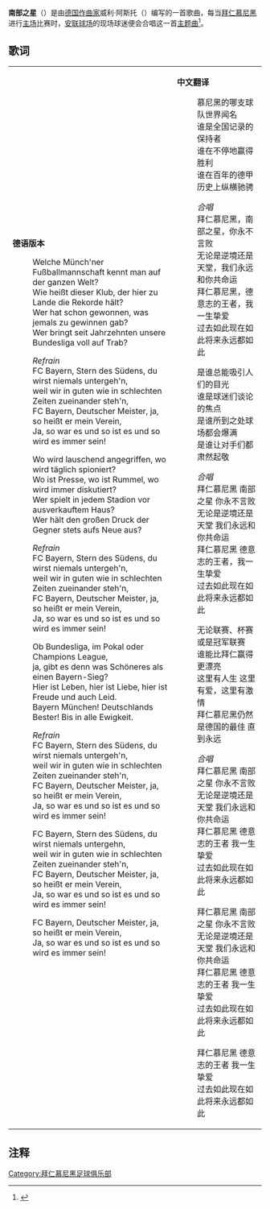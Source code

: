 '''南部之星'''（{{lang-de|'''Stern des Südens'''}}）是由[[德国|德国]][[作曲家|作曲家]]威利·阿斯托（{{lang|de|Willy Astor}}）编写的一首歌曲，每当[[拜仁慕尼黑|拜仁慕尼黑]]进行[[主场|主场]]比赛时，[[安联球场_(慕尼黑)|安联球场]]的现场球迷便会合唱这一首[[主题曲|主题曲]]<ref>{{en}}{{cite web |url=http://www.focus.de/sport/fussball/championsleague/finale2013/stern-des-suedens-stern-des-suedens_aid_998800.html |title=Stern des Südens: Die Vereinshymne des FC Bayern zum Mitsingen |publisher=FOCUS ONLINE |date=2013-05-26 |accessdate=2013-06-18 |archive-date=2016-04-14 |archive-url=https://web.archive.org/web/20160414093646/http://www.focus.de/sport/fussball/championsleague/finale2013/stern-des-suedens-stern-des-suedens_aid_998800.html |dead-url=no }}</ref>。

==歌词==
{| border=0
|-
| valign=top |
'''德语版本'''

:Welche Münch'ner Fußballmannschaft kennt man auf der ganzen Welt?
:Wie heißt dieser Klub, der hier zu Lande die Rekorde hält?
:Wer hat schon gewonnen, was jemals zu gewinnen gab?
:Wer bringt seit Jahrzehnten unsere Bundesliga voll auf Trab?

:''Refrain''
:FC Bayern, Stern des Südens, du wirst niemals untergeh'n,
:weil wir in guten wie in schlechten Zeiten zueinander steh'n,
:FC Bayern, Deutscher Meister, ja, so heißt er mein Verein,
:Ja, so war es und so ist es und so wird es immer sein!

:Wo wird lauschend angegriffen, wo wird täglich spioniert?
:Wo ist Presse, wo ist Rummel, wo wird immer diskutiert?
:Wer spielt in jedem Stadion vor ausverkauftem Haus?
:Wer hält den großen Druck der Gegner stets aufs Neue aus?

:''Refrain''
:FC Bayern, Stern des Südens, du wirst niemals untergeh'n,
:weil wir in guten wie in schlechten Zeiten zueinander steh'n,
:FC Bayern, Deutscher Meister, ja, so heißt er mein Verein,
:Ja, so war es und so ist es und so wird es immer sein!

:Ob Bundesliga, im Pokal oder Champions League,
:ja, gibt es denn was Schöneres als einen Bayern-Sieg?
:Hier ist Leben, hier ist Liebe, hier ist Freude und auch Leid.
:Bayern München! Deutschlands Bester! Bis in alle Ewigkeit.

:''Refrain''
:FC Bayern, Stern des Südens, du wirst niemals untergeh'n,
:weil wir in guten wie in schlechten Zeiten zueinander steh'n,
:FC Bayern, Deutscher Meister, ja, so heißt er mein Verein,
:Ja, so war es und so ist es und so wird es immer sein!

:FC Bayern, Stern des Südens, du wirst niemals untergehn,
:weil wir in guten wie in schlechten Zeiten zueinander steh'n,
:FC Bayern, Deutscher Meister, ja, so heißt er mein Verein,
:Ja, so war es und so ist es und so wird es immer sein!

:FC Bayern, Deutscher Meister, ja, so heißt er mein Verein,
:Ja, so war es und so ist es und so wird es immer sein!
| valign=top |
'''中文翻译'''
:慕尼黑的哪支球队世界闻名
:谁是全国记录的保持者
:谁在不停地赢得胜利
:谁在百年的德甲历史上纵横驰骋

:''合唱''
:拜仁慕尼黑，南部之星，你永不言败
:无论是逆境还是天堂，我们永远和你共命运
:拜仁慕尼黑，德意志的王者，我一生挚爱
:过去如此现在如此将来永远都如此

:是谁总能吸引人们的目光
:谁是球迷们谈论的焦点
:是谁所到之处球场都会爆满
:是谁让对手们都肃然起敬

:''合唱''
:拜仁慕尼黑 南部之星 你永不言败
:无论是逆境还是天堂 我们永远和你共命运
:拜仁慕尼黑 德意志的王者，我一生挚爱
:过去如此现在如此将来永远都如此

:无论联赛、杯赛或是冠军联赛
:谁能比拜仁赢得更漂亮
:这里有人生 这里有爱，这里有激情
:拜仁慕尼黑仍然是德国的最佳 直到永远

:''合唱''
:拜仁慕尼黑 南部之星 你永不言败
:无论是逆境还是天堂 我们永远和你共命运
:拜仁慕尼黑 德意志的王者 我一生挚爱
:过去如此现在如此将来永远都如此

:拜仁慕尼黑 南部之星 你永不言败
:无论是逆境还是天堂 我们永远和你共命运
:拜仁慕尼黑 德意志的王者 我一生挚爱
:过去如此现在如此将来永远都如此

:拜仁慕尼黑 德意志的王者 我一生挚爱
:过去如此现在如此将来永远都如此
|}

==注释==
{{reflist}}

[[Category:拜仁慕尼黑足球俱乐部|Category:拜仁慕尼黑足球俱乐部]]